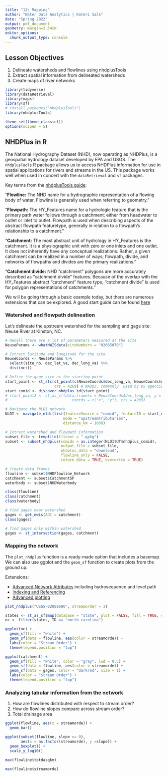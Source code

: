 ```yaml
---
title: "12: Mapping"
author: "Water Data Analytics | Kateri Salk"
date: "Spring 2022"
output: pdf_document
geometry: margin=2.54cm
editor_options: 
  chunk_output_type: console
---
```


## Lesson Objectives

1. Delineate watersheds and flowlines using nhdplusTools
2. Extract spatial information from delineated watersheds
3. Create maps of river networks

```r

library(tidyverse)
library(dataRetrieval)
library(maps)
library(sf)
# install.packages("nhdplusTools")
library(nhdplusTools)

theme_set(theme_classic())
options(scipen = 5)

```

## NHDPlus in R

The National Hydrography Dataset (NHD), now operating as NHDPlus, is a geospatial hydrology dataset developed by EPA and USGS. The `nhdplusTools` R package allows us to access NHDPlus information for use in spatial applications for rivers and streams in the US. This package works well when used in concert with the `dataRetrieval` and `sf` packages.

Key terms from the [nhdplusTools guide](https://usgs-r.github.io/nhdplusTools/): 

"**Flowline:** The NHD name for a hydrographic representation of a flowing body of water. Flowline is generally used when referring to geometry."

"**Flowpath:** The HY_Features name for a hydrologic feature that is the primary path water follows through a catchment; either from headwater to outlet or inlet to outlet. Flowpath is used when describing aspects of the abstract flowpath featuretype, generally in relation to a flowpath’s relationship to a catchment."

"**Catchment:** The most abstract unit of hydrology in HY_Features is the catchment. It is a physiographic unit with zero or one inlets and one outlet. It does not inherently have any conceptual realizations. Rather, a given catchment can be realized in a number of ways; flowpath, divide, and networks of flowpaths and divides are the primary realizations."

"**Catchment divide:** NHD “catchment” polygons are more accurately described as “catchment divide” features. Because of the overlap with the HY_Features abstract “catchment” feature type, “catchment divide” is used for polygon representations of catchments."

We will be going through a basic example today, but there are numerous extensions that can be explored. A good start guide can be found [here](https://usgs-r.github.io/nhdplusTools/articles/nhdplushr.html)

### Watershed and flowpath delineation 

Let's delineate the upstream watershed for the sampling and gage site: Neuse River at Kinston, NC.  

```r
# Recall there are a lot of parameters measured at the site
NeuseParams <- whatNWISdata(siteNumbers = "02085070")

# Extract latitude and longitude for the site
NeuseCoords <- NeuseParams %>%
  select(site_no, dec_lat_va, dec_long_va) %>%
  distinct()

# Define the gage site as the starting point
start_point <- st_sfc(st_point(c(NeuseCoords$dec_long_va, NeuseCoords$dec_lat_va)), 
                      crs = 4269) # NAD83, commonly  used by US agencies
start_comid <- discover_nhdplus_id(start_point)
# start_point2 <- st_as_sf(data.frame(x = NeuseCoords$dec_long_va, y =  NeuseCoords$dec_lat_va), 
#                             coords = c("x", "y"), crs = 4269)

# Navigate the NLDI network
NLDI <- navigate_nldi(list(featureSource = "comid", featureID = start_comid), 
                          mode = "upstreamTributaries", 
                          distance_km = 1000)

# Extract watershed and flowpath information
subset_file <- tempfile(fileext = ".gpkg")
subset <- subset_nhdplus(comids = as.integer(NLDI$UT$nhdplus_comid),
                         output_file = subset_file,
                         nhdplus_data = "download", 
                         flowline_only = FALSE,
                         return_data = TRUE, overwrite = TRUE)

# Create data frames
flowline <- subset$NHDFlowline_Network
catchment <- subset$CatchmentSP
waterbody <- subset$NHDWaterbody

class(flowline)
class(catchment)
class(waterbody)

# find gages near watershed
gages <- get_nwis(AOI = catchment)
class(gages)

# find gages only within watershed
gages <- st_intersection(gages, catchment)

```

### Mapping the network

The `plot_nhdplus` function is a ready-made option that includes a basemap. We can also use ggplot and the `geom_sf` function to create plots from the ground up.

Extensions: 

* [Advanced Network Attributes](https://usgs-r.github.io/nhdplusTools/articles/advanced_network.html) including hydrosequence and level path
* [Indexing and Referencing](https://usgs-r.github.io/nhdplusTools/articles/indexing.html)
* [Advanced plotting](https://usgs-r.github.io/nhdplusTools/articles/plot_nhdplus.html)


```r

plot_nhdplus("USGS-02089500", streamorder = 3)

states <- st_as_sf(map(database = "state", plot = FALSE, fill = TRUE, col = "white"))
nc <- filter(states, ID == "north carolina")

ggplot(nc) +
  geom_sf(fill = "white") +
  geom_sf(data = flowline, aes(color = streamorde)) +
  labs(color = "Stream Order") +
  theme(legend.position = "top")

ggplot(catchment) +
  geom_sf(fill = "white", color = "gray", lwd = 0.5) +
  geom_sf(data = flowline, aes(color = streamorde)) +
  geom_sf(data = gages, color = "darkred", size = 1) +
  labs(color = "Stream Order") +
  theme(legend.position = "top")

```

### Analyzing tabular information from the network

1. How are flowlines distributed with respect to stream order?
2. How do flowline slopes compare across stream order?
3. Total drainage area

```r
ggplot(flowline, aes(x = streamorde)) +
  geom_bar()

ggplot(subset(flowline, slope >= 0),
       aes(x = as.factor(streamorde), y =slope)) +
  geom_boxplot() +
  scale_y_log10()
  
max(flowline$totdasqkm)

max(flowline$streamorde)

```
